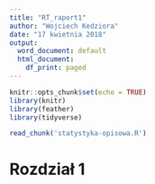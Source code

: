 ```yaml
---
title: "RT_raport1"
author: "Wojciech Kedziora"
date: "17 kwietnia 2018"
output:
  word_document: default
  html_document:
    df_print: paged
---
```


```r
knitr::opts_chunk$set(echo = TRUE)
library(knitr)
library(feather)
library(tidyverse)
```

```r
read_chunk('statystyka-opisowa.R')
```
# Rozdział 1
```r
```

```r
```

```r
```

```r
```

```r
```

```r
```

```r
```

```r
```

```r
```